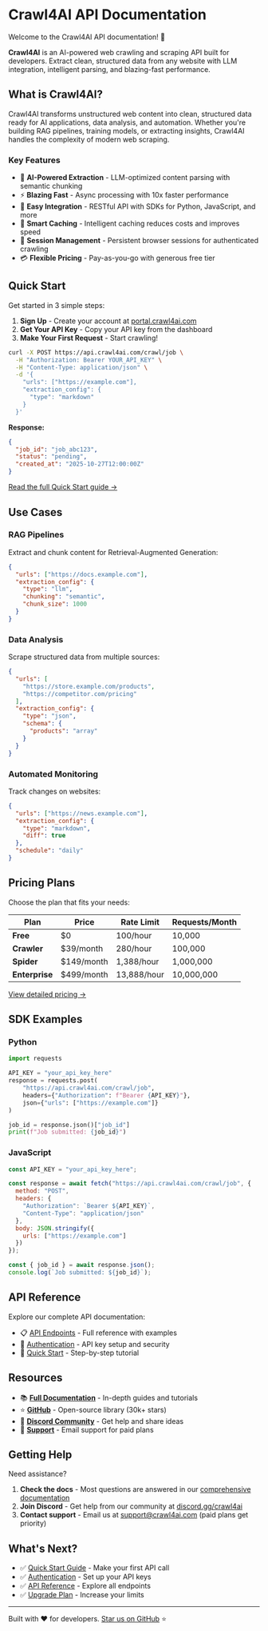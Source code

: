 # Crawl4AI API Documentation

Welcome to the Crawl4AI API documentation! 🚀

**Crawl4AI** is an AI-powered web crawling and scraping API built for developers. Extract clean, structured data from any website with LLM integration, intelligent parsing, and blazing-fast performance.

## What is Crawl4AI?

Crawl4AI transforms unstructured web content into clean, structured data ready for AI applications, data analysis, and automation. Whether you're building RAG pipelines, training models, or extracting insights, Crawl4AI handles the complexity of modern web scraping.

### Key Features

- 🧠 **AI-Powered Extraction** - LLM-optimized content parsing with semantic chunking
- ⚡ **Blazing Fast** - Async processing with 10x faster performance
- 🔌 **Easy Integration** - RESTful API with SDKs for Python, JavaScript, and more
- 💾 **Smart Caching** - Intelligent caching reduces costs and improves speed
- 🔐 **Session Management** - Persistent browser sessions for authenticated crawling
- 💳 **Flexible Pricing** - Pay-as-you-go with generous free tier

## Quick Start

Get started in 3 simple steps:

1. **Sign Up** - Create your account at [portal.crawl4ai.com](https://portal.crawl4ai.com)
2. **Get Your API Key** - Copy your API key from the dashboard
3. **Make Your First Request** - Start crawling!

```bash
curl -X POST https://api.crawl4ai.com/crawl/job \
  -H "Authorization: Bearer YOUR_API_KEY" \
  -H "Content-Type: application/json" \
  -d '{
    "urls": ["https://example.com"],
    "extraction_config": {
      "type": "markdown"
    }
  }'
```

**Response:**

```json
{
  "job_id": "job_abc123",
  "status": "pending",
  "created_at": "2025-10-27T12:00:00Z"
}
```

[Read the full Quick Start guide →](/quickstart)

## Use Cases

### RAG Pipelines

Extract and chunk content for Retrieval-Augmented Generation:

```json
{
  "urls": ["https://docs.example.com"],
  "extraction_config": {
    "type": "llm",
    "chunking": "semantic",
    "chunk_size": 1000
  }
}
```

### Data Analysis

Scrape structured data from multiple sources:

```json
{
  "urls": [
    "https://store.example.com/products",
    "https://competitor.com/pricing"
  ],
  "extraction_config": {
    "type": "json",
    "schema": {
      "products": "array"
    }
  }
}
```

### Automated Monitoring

Track changes on websites:

```json
{
  "urls": ["https://news.example.com"],
  "extraction_config": {
    "type": "markdown",
    "diff": true
  },
  "schedule": "daily"
}
```

## Pricing Plans

Choose the plan that fits your needs:

| Plan | Price | Rate Limit | Requests/Month |
|------|-------|------------|----------------|
| **Free** | $0 | 100/hour | 10,000 |
| **Crawler** | $39/month | 280/hour | 100,000 |
| **Spider** | $149/month | 1,388/hour | 1,000,000 |
| **Enterprise** | $499/month | 13,888/hour | 10,000,000 |

[View detailed pricing →](https://portal.crawl4ai.com/pricing)

## SDK Examples

### Python

```python
import requests

API_KEY = "your_api_key_here"
response = requests.post(
    "https://api.crawl4ai.com/crawl/job",
    headers={"Authorization": f"Bearer {API_KEY}"},
    json={"urls": ["https://example.com"]}
)

job_id = response.json()["job_id"]
print(f"Job submitted: {job_id}")
```

### JavaScript

```javascript
const API_KEY = "your_api_key_here";

const response = await fetch("https://api.crawl4ai.com/crawl/job", {
  method: "POST",
  headers: {
    "Authorization": `Bearer ${API_KEY}`,
    "Content-Type": "application/json"
  },
  body: JSON.stringify({
    urls: ["https://example.com"]
  })
});

const { job_id } = await response.json();
console.log(`Job submitted: ${job_id}`);
```

## API Reference

Explore our complete API documentation:

- 📋 [API Endpoints](/api) - Full reference with examples
- 🔐 [Authentication](/authentication) - API key setup and security
- 🚀 [Quick Start](/quickstart) - Step-by-step tutorial

## Resources

- 📚 **[Full Documentation](https://docs.crawl4ai.com)** - In-depth guides and tutorials
- ⭐ **[GitHub](https://github.com/unclecode/crawl4ai)** - Open-source library (30k+ stars)
- 💬 **[Discord Community](https://discord.gg/crawl4ai)** - Get help and share ideas
- 📧 **[Support](mailto:support@crawl4ai.com)** - Email support for paid plans

## Getting Help

Need assistance?

1. **Check the docs** - Most questions are answered in our [comprehensive documentation](https://docs.crawl4ai.com)
2. **Join Discord** - Get help from our community at [discord.gg/crawl4ai](https://discord.gg/crawl4ai)
3. **Contact support** - Email us at support@crawl4ai.com (paid plans get priority)

## What's Next?

- ✅ [Quick Start Guide](/quickstart) - Make your first API call
- ✅ [Authentication](/authentication) - Set up your API keys
- ✅ [API Reference](/api) - Explore all endpoints
- ✅ [Upgrade Plan](https://portal.crawl4ai.com/pricing) - Increase your limits

---

Built with ❤️ for developers. [Star us on GitHub](https://github.com/unclecode/crawl4ai) ⭐
